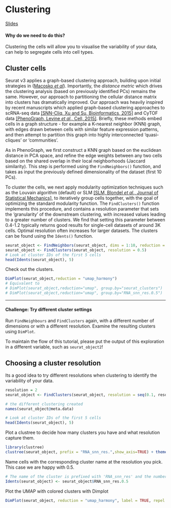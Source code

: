 # Clustering {#clustering}

[Slides](https://docs.google.com/presentation/d/1erfD1gJAZwpyh2l8wkWBGzUiVStQCyL_/edit#slide=id.p33)

#### Why do we need to do this?  {- .rational}

Clustering the cells will allow you to visualise the variability of your data, can help to segregate cells into cell types.   

####  {-}

## Cluster cells

<!-- Do clustering -->
<!-- Choose a resolution -->
<!-- What are the clusters? -->
<!-- Find cluster markers -->
<!-- Name some. -->

Seurat v3 applies a graph-based clustering approach, building upon initial strategies in ([Macosko *et al*](http://www.cell.com/abstract/S0092-8674(15)00549-8)). Importantly, the *distance metric* which drives the clustering analysis (based on previously identified PCs) remains the same. However, our approach to partitioning the cellular distance matrix into clusters has dramatically improved. Our approach was heavily inspired by recent manuscripts which applied graph-based clustering approaches to scRNA-seq data [[SNN-Cliq, Xu and Su, Bioinformatics, 2015]](http://bioinformatics.oxfordjournals.org/content/early/2015/02/10/bioinformatics.btv088.abstract) and CyTOF data [[PhenoGraph, Levine *et al*., Cell, 2015]](http://www.ncbi.nlm.nih.gov/pubmed/26095251). Briefly, these methods embed cells in a graph structure - for example a K-nearest neighbor (KNN) graph, with edges drawn between cells with similar feature expression patterns, and then attempt to partition this graph into highly interconnected 'quasi-cliques' or 'communities'. 

As in PhenoGraph, we first construct a KNN graph based on the euclidean distance in PCA space, and refine the edge weights between any two cells based on the shared overlap in their local neighborhoods (Jaccard similarity). This step is performed using the `FindNeighbors()` function, and takes as input the previously defined dimensionality of the dataset (first 10 PCs).

To cluster the cells, we next apply modularity optimization techniques such as the Louvain algorithm (default) or SLM [[SLM, Blondel *et al*., Journal of Statistical Mechanics]](http://dx.doi.org/10.1088/1742-5468/2008/10/P10008), to iteratively group cells together, with the goal of optimizing the standard modularity function. The `FindClusters()` function implements this procedure, and contains a resolution parameter that sets the 'granularity' of the downstream clustering, with increased values leading to a greater number of clusters. We find that setting this parameter between 0.4-1.2 typically returns good results for single-cell datasets of around 3K cells. Optimal resolution often increases for larger datasets. The clusters can be found using the `Idents()` function.


```r
seurat_object <- FindNeighbors(seurat_object, dims = 1:10, reduction = "harmony")
seurat_object <- FindClusters(seurat_object, resolution = 0.5)
# Look at cluster IDs of the first 5 cells
head(Idents(seurat_object), 5)
```


Check out the clusters.
```r
DimPlot(seurat_object,reduction = "umap_harmony")
# Equivalent to
# DimPlot(seurat_object,reduction="umap", group.by="seurat_clusters")
# DimPlot(seurat_object,reduction="umap", group.by="RNA_snn_res.0.5")
```

***


#### Challenge: Try different cluster settings {- .challenge}

Run `FindNeighbours` and `FindClusters` again, with a different number of dimensions or with a different resolution. Examine the resulting clusters using `DimPlot`.

To maintain the flow of this tutorial, please put the output of this exploration in a different variable, such as `seurat_object2`!


####  {-}


## Choosing a cluster resolution


Its a good idea to try different resolutions when clustering to identify the variability of your data. 

```r
resolution = 2
seurat_object <- FindClusters(seurat_object, resolution = seq(0.1, resolution, 0.1))

# the different clustering created
names(seurat_object@meta.data)

# Look at cluster IDs of the first 5 cells
head(Idents(seurat_object), 5)
```

Plot a clustree to decide how many clusters you have and what resolution capture them.

```r
library(clustree)
clustree(seurat_object, prefix = "RNA_snn_res.",show_axis=TRUE) + theme(legend.key.size = unit(0.05, "cm"))
```

Name cells with the corresponding cluster name at the resolution you pick. This case we are happy with 0.5.
```r
# The name of the cluster is prefixed with 'RNA_snn_res' and the number of the resolution
Idents(seurat_object) <- seurat_object$RNA_snn_res.0.5
```

Plot the UMAP with colored clusters with Dimplot

```r
DimPlot(seurat_object, reduction = "umap_harmony", label = TRUE, repel = TRUE, label.box = TRUE) + NoLegend()
```
